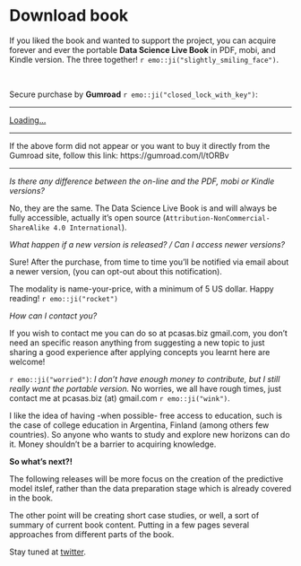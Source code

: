 # Download book {#download-book}

If you liked the book and wanted to support the project, you can acquire forever and ever the portable **Data Science Live Book** in PDF, mobi, and Kindle version. The three together! `r emo::ji("slightly_smiling_face")`. 

<br> 

Secure purchase by **Gumroad** `r emo::ji("closed_lock_with_key")`:

---

<script src="https://gumroad.com/js/gumroad-embed.js"></script>
<div class="gumroad-product-embed" data-gumroad-product-id="tORBv"><a href="https://gumroad.com/l/tORBv">Loading...</a></div>

---

If the above form did not appear or you want to buy it directly from the Gumroad site, follow this link: https://gumroad.com/l/tORBv

---

_Is there any difference between the on-line and the PDF, mobi or Kindle versions?_

No, they are the same. The Data Science Live Book is and will always be fully accessible, actually it's open source  (`Attribution-NonCommercial-ShareAlike 4.0 International`).

_What happen if a new version is released? / Can I access newer versions?_

Sure! After the purchase, from time to time you'll be notified via email about a newer version, (you can opt-out about this notification).

The modality is name-your-price, with a minimum of 5 US dollar. Happy reading! `r emo::ji("rocket")`

_How can I contact you?_

If you wish to contact me you can do so at pcasas.biz <at> gmail.com, you don’t need an specific reason anything from suggesting a new topic to just sharing a good experience after applying concepts you learnt here are welcome!

`r emo::ji("worried")`: _I don’t have enough money to contribute, but I still *really* want the portable version._
No worries, we all have rough times, just contact me at pcasas.biz (at) gmail.com `r emo::ji("wink")`.

I like the idea of having -when possible- free access to education, such is the case of college education in Argentina, Finland (among others few countries). So anyone who wants to study and explore new horizons can do it. Money shouldn't be a barrier to acquiring knowledge. 



**So what's next?!**

The following releases will be more focus on the creation of the predictive model itslef, rather than the data preparation stage which is already covered in the book.

The other point will be creating short case studies, or well, a sort of summary of current book content. Putting in a few pages several approaches from different parts of the book.

Stay tuned at [twitter](https://twitter.com/pabloc_ds).



